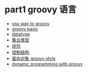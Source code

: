 = part1 groovy 语言 =

* [[part1/your_way_to_groovy|you way to groovy]]
* [[part1/groovy_basic|groovy basic]]
* [[part1/datatype|datatype]]
* [[part1/collection|集合类型]]
* [[part1/closure|闭包]]
* [[part1/control_structure|控制结构]]
* [[part1/object_orientation|面向对象 groovy style]]
* [[part1/dynamic_programming_with_groovy|dynamic programming with groovy]]
